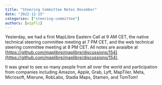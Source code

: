 ```yaml
---
title: "Steering Committee Notes December"
date: "2022-12-15"
categories: ["steering-committee"]
authors: [wipfli]
---
```


Yesterday, we had a first MapLibre Eastern Call at 9 AM CET, the native technical steering committee meeting at 7 PM CET, and the web technical steering committee meeting at 8 PM CET. All notes are avaialbe at [https://github.com/maplibre/maplibre/discussions/154](https://github.com/maplibre/maplibre/discussions/154).

It was great to see so many people from all over the world and participation from companies including Amazon, Apple, Grab, Lyft, MapTiler, Meta, Microsoft, Mierune, RobLabs, Stadia Maps, Stamen, and TomTom!
